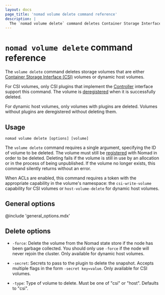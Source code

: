 ```yaml
---
layout: docs
page_title: 'nomad volume delete command reference'
description: |
  The `nomad volume delete` command deletes Container Storage Interface (CSI) and dynamic host storage volumes.
---
```


# `nomad volume delete` command reference

The `volume delete` command deletes storage volumes that are either [Container
Storage Interface (CSI)][csi] volumes or dynamic host volumes.

For CSI volumes, only CSI plugins that implement the
[Controller][csi_plugins_internals] interface support this command. The volume
is [deregistered][] when it is successfully deleted.

For dynamic host volumes, only volumes with plugins are deleted. Volumes without
plugins are deregistered without deleting them.

## Usage

```plaintext
nomad volume delete [options] [volume]
```

The `volume delete` command requires a single argument, specifying the ID of
volume to be deleted. The volume must still be [registered][] with Nomad in
order to be deleted. Deleting fails if the volume is still in use by an
allocation or in the process of being unpublished. If the volume no longer
exists, this command silently returns without an error.

When ACLs are enabled, this command requires a token with the appropriate
capability in the volume's namespace: the `csi-write-volume` capability for CSI
volumes or `host-volume-delete` for dynamic host volumes.

## General options

@include 'general_options.mdx'

## Delete options

- `-force`: Delete the volume from the Nomad state store if the node has been
  garbage collected. You should only use `-force` if the node will never rejoin
  the cluster. Only available for dynamic host volumes.

- `-secret`: Secrets to pass to the plugin to delete the snapshot. Accepts
  multiple flags in the form `-secret key=value`. Only available for CSI
  volumes.

- `-type`: Type of volume to delete. Must be one of "csi" or "host". Defaults to
  "csi".

[csi]: https://github.com/container-storage-interface/spec
[csi_plugins_internals]: /nomad/docs/concepts/plugins/storage/csi
[deregistered]: /nomad/docs/commands/volume/deregister
[registered]: /nomad/docs/commands/volume/register
